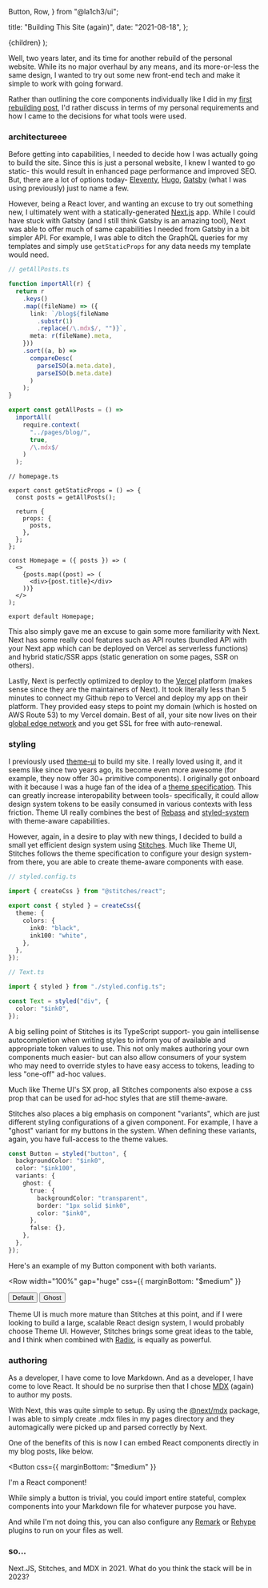   Button,
  Row,
} from "@la1ch3/ui";


  title: "Building This Site (again)",
  date: "2021-08-18",
};

  <AppLayout meta={meta}>
    {children}
  </AppLayout>
);

Well, two years later, and its time for another rebuild of the personal website. While its no major overhaul by any means, and its more-or-less the same design, I wanted to try out some new front-end tech and make it simple to work with going forward.

Rather than outlining the core components individually like I did in my [first rebuilding post](./building-this-site), I'd rather discuss in terms of my personal requirements and how I came to the decisions for what tools were used.

### architectureee

Before getting into capabilities, I needed to decide how I was actually going to build the site. Since this is just a personal website, I knew I wanted to go static- this would result in enhanced page performance and improved SEO. But, there are a lot of options today- [Eleventy](https://www.11ty.dev/), [Hugo](https://gohugo.io/), [Gatsby](https://www.gatsbyjs.com/) (what I was using previously) just to name a few.

However, being a React lover, and wanting an excuse to try out something new, I ultimately went with a statically-generated [Next.js](https://nextjs.org/) app. While I could have stuck with Gatsby (and I still think Gatsby is an amazing tool), Next was able to offer much of same capabilities I needed from Gatsby in a bit simpler API. For example, I was able to ditch the GraphQL queries for my templates and simply use `getStaticProps` for any data needs my template would need.

```ts
// getAllPosts.ts

function importAll(r) {
  return r
    .keys()
    .map((fileName) => ({
      link: `/blog${fileName
        .substr(1)
        .replace(/\.mdx$/, "")}`,
      meta: r(fileName).meta,
    }))
    .sort((a, b) =>
      compareDesc(
        parseISO(a.meta.date),
        parseISO(b.meta.date)
      )
    );
}

export const getAllPosts = () =>
  importAll(
    require.context(
      "../pages/blog/",
      true,
      /\.mdx$/
    )
  );
```

```tsx
// homepage.ts

export const getStaticProps = () => {
  const posts = getAllPosts();

  return {
    props: {
      posts,
    },
  };
};

const Homepage = ({ posts }) => (
  <>
    {posts.map((post) => (
      <div>{post.title}</div>
    ))}
  </>
);

export default Homepage;
```

This also simply gave me an excuse to gain some more familiarity with Next. Next has some really cool features such as API routes (bundled API with your Next app which can be deployed on Vercel as serverless functions) and hybrid static/SSR apps (static generation on some pages, SSR on others).

Lastly, Next is perfectly optimized to deploy to the [Vercel](https://vercel.com/) platform (makes sense since they are the maintainers of Next). It took literally less than 5 minutes to connect my Github repo to Vercel and deploy my app on their platform. They provided easy steps to point my domain (which is hosted on AWS Route 53) to my Vercel domain. Best of all, your site now lives on their [global edge network](https://vercel.com/docs/edge-network/overview) and you get SSL for free with auto-renewal.

### styling

I previously used [theme-ui](https://theme-ui.com/) to build my site. I really loved using it, and it seems like since two years ago, its become even more awesome (for example, they now offer 30+ primitive components). I originally got onboard with it because I was a huge fan of the idea of a [theme specification](https://theme-ui.com/theme-spec/). This can greatly increase interopability between tools- specifically, it could allow design system tokens to be easily consumed in various contexts with less friction. Theme UI really combines the best of [Rebass](https://rebassjs.org/) and [styled-system](https://styled-system.com/) with theme-aware capabilities.

However, again, in a desire to play with new things, I decided to build a small yet efficient design system using [Stitches](https://stitches.dev/). Much like Theme UI, Stitches follows the theme specification to configure your design system- from there, you are able to create theme-aware components with ease.

```ts
// styled.config.ts

import { createCss } from "@stitches/react";

export const { styled } = createCss({
  theme: {
    colors: {
      ink0: "black",
      ink100: "white",
    },
  },
});
```

```ts
// Text.ts

import { styled } from "./styled.config.ts";

const Text = styled("div", {
  color: "$ink0",
});
```

A big selling point of Stitches is its TypeScript support- you gain intellisense autocompletion when writing styles to inform you of available and appropriate token values to use. This not only makes authoring your own components much easier- but can also allow consumers of your system who may need to override styles to have easy access to tokens, leading to less "one-off" ad-hoc values.

Much like Theme UI's SX prop, all Stitches components also expose a css prop that can be used for ad-hoc styles that are still theme-aware.

Stitches also places a big emphasis on component "variants", which are just different styling configurations of a given component. For example, I have a "ghost" variant for my buttons in the system. When defining these variants, again, you have full-access to the theme values.

```ts
const Button = styled("button", {
  backgroundColor: "$ink0",
  color: "$ink100",
  variants: {
    ghost: {
      true: {
        backgroundColor: "transparent",
        border: "1px solid $ink0",
        color: "$ink0",
      },
      false: {},
    },
  },
});
```

Here's an example of my Button component with both variants.

<Row
  width="100%"
  gap="huge"
  css={{ marginBottom: "$medium" }}
>
  <Button>Default</Button>
  <Button ghost>Ghost</Button>
</Row>

Theme UI is much more mature than Stitches at this point, and if I were looking to build a large, scalable React design system, I would probably choose Theme UI. However, Stitches brings some great ideas to the table, and I think when combined with [Radix](https://www.radix-ui.com/), is equally as powerful.

### authoring

As a developer, I have come to love Markdown. And as a developer, I have come to love React. It should be no surprise then that I chose [MDX](https://mdxjs.com/) (again) to author my posts.

With Next, this was quite simple to setup. By using the [@next/mdx](https://github.com/vercel/next.js/tree/canary/packages/next-mdx) package, I was able to simply create .mdx files in my pages directory and they automagically were picked up and parsed correctly by Next.

One of the benefits of this is now I can embed React components directly in my blog posts, like below.

<Button
  css={{ marginBottom: "$medium" }}
>
  I'm a React component!
</Button>

While simply a button is trivial, you could import entire stateful, complex components into your Markdown file for whatever purpose you have.

And while I'm not doing this, you can also configure any [Remark](https://remark.js.org/) or [Rehype](https://github.com/rehypejs/rehype) plugins to run on your files as well.

### so...

Next.JS, Stitches, and MDX in 2021. What do you think the stack will be in 2023?
